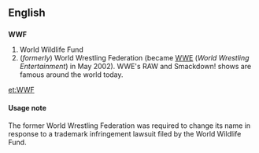 ==English==
==={{initialism}}===
'''WWF'''

#World Wildlife Fund
#(''formerly'') World Wrestling Federation (became [[WWE]] (''World Wrestling Entertainment'') in May 2002). WWE's RAW and Smackdown! shows are famous around the world today.
[[et:WWF]]

====Usage note====
The former World Wrestling Federation was required to change its name in response to a trademark infringement lawsuit filed by the World Wildlife Fund.